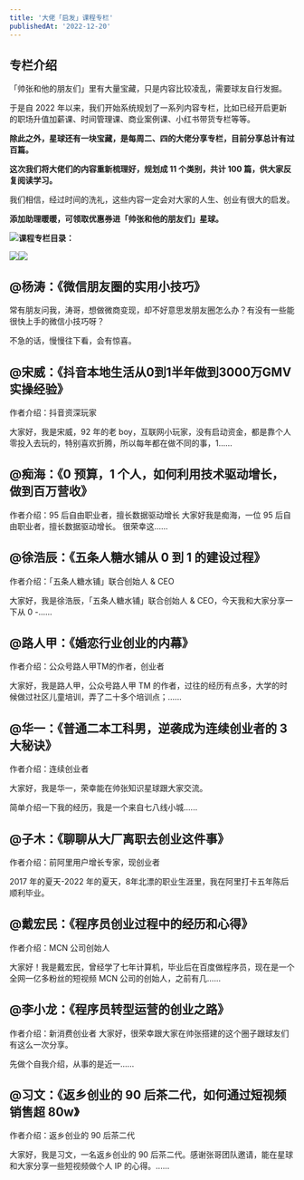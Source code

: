 ```yaml
---
title: '大佬「启发」课程专栏'
publishedAt: '2022-12-20'
---
```


## 专栏介绍

「帅张和他的朋友们」里有大量宝藏，只是内容比较凌乱，需要球友自行发掘。

于是自 2022 年以来，我们开始系统规划了一系列内容专栏，比如已经开启更新的职场升值加薪课、时间管理课、商业案例课、小红书带货专栏等等。

**除此之外，星球还有一块宝藏，是每周二、四的大佬分享专栏，目前分享总计有过百篇。**

**这次我们将大佬们的内容重新梳理好，规划成 11 个类别，共计 100 篇，供大家反复阅读学习。**

我们相信，经过时间的洗礼，这些内容一定会对大家的人生、创业有很大的启发。

**添加助理暖暖，可领取优惠券进「帅张和他的朋友们」星球。**

![](https://static.xiaobot.net/file/2022-12-29/41200/77358447b539adc045b8cf5ef7774cdb.png)**课程专栏目录：**

![](https://static.xiaobot.net/file/2022-12-27/41200/3300ef3345d7a556cb9278509f46b84f.png)![](https://static.xiaobot.net/file/2022-12-27/41200/53a773a84d20f15a109138b096ea4fc1.png)

## @杨涛：《微信朋友圈的实用小技巧》
常有朋友问我，涛哥，想做微商变现，却不好意思发朋友圈怎么办？有没有一些能很快上手的微信小技巧呀？

不急的话，慢慢往下看，会有惊喜。

## @宋威：《抖音本地生活从0到1半年做到3000万GMV实操经验》
作者介绍：抖音资深玩家

大家好，我是宋威，92 年的老 boy，互联网小玩家，没有启动资金，都是靠个人零投入去玩的，特别喜欢折腾，所以每年都在做不同的事，1......

## @痴海：《0 预算，1 个人，如何利用技术驱动增长，做到百万营收》
作者介绍：95 后自由职业者，擅长数据驱动增长
大家好我是痴海，一位 95 后自由职业者，擅长数据驱动增长。
很荣幸这......

## @徐浩辰：《五条人糖水铺从 0 到 1 的建设过程》
作者介绍：「五条人糖水铺」联合创始人 & CEO

大家好，我是徐浩辰，「五条人糖水铺」联合创始人 & CEO，今天我和大家分享一下从 0 -......

## @路人甲：《婚恋行业创业的内幕》
作者介绍：公众号路人甲TM的作者，创业者

大家好，我是路人甲，公众号路人甲 TM 的作者，过往的经历有点多，大学的时候做过社区儿童培训，弄了二十多个培训点；......

## @华一：《普通二本工科男，逆袭成为连续创业者的 3 大秘诀》
作者介绍：连续创业者

大家好，我是华一，荣幸能在帅张知识星球跟大家交流。

简单介绍一下我的经历，我是一个来自七八线小城......

## @子木：《聊聊从大厂离职去创业这件事》
作者介绍：前阿里用户增长专家，现创业者

2017 年的夏天-2022 年的夏天，8年北漂的职业生涯里，我在阿里打卡五年陈后顺利毕业。

## @戴宏民：《程序员创业过程中的经历和心得》
作者介绍：MCN 公司创始人

大家好！我是戴宏民，曾经学了七年计算机，毕业后在百度做程序员，现在是一个全网一亿多粉丝的短视频 MCN 公司的创始人，之前有几......

## @李小龙：《程序员转型运营的创业之路》
作者介绍：新消费创业者
大家好，很荣幸跟大家在帅张搭建的这个圈子跟球友们有这么一次分享。

先做个自我介绍，从事的是近一......

## @习文：《返乡创业的 90 后茶二代，如何通过短视频销售超 80w》
作者介绍：返乡创业的 90 后茶二代

大家好，我是习文，一名返乡创业的 90 后茶二代。感谢张哥团队邀请，能在星球和大家分享一些短视频做个人 IP 的心得。......